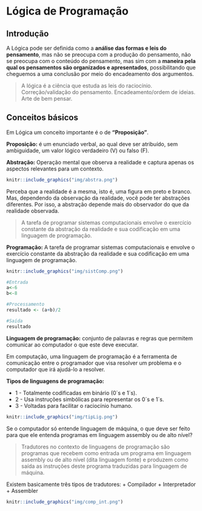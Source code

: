 # Lógica de Programação 

## Introdução

A Lógica pode ser definida como a **análise das formas e leis do pensamento**, mas não se preocupa com a produção do pensamento, não se preocupa com o conteúdo do pensamento, mas sim com a **maneira pela qual os pensamentos são organizados e apresentados**, possibilitando que cheguemos a uma conclusão por meio do encadeamento dos argumentos.

>A lógica é a ciência que estuda as leis do raciocínio. Correção/validação do pensamento.
Encadeamento/ordem de ideias. Arte de bem pensar.

## Conceitos básicos

Em Lógica um conceito importante é o de **"Proposição"**.

**Proposição:** é um enunciado verbal, ao qual deve ser atribuído, sem ambiguidade, um valor lógico verdadeiro (V) ou falso (F). 

**Abstração:** Operação mental que observa a realidade e captura apenas os aspectos relevantes para um contexto.


```r
knitr::include_graphics("img/abstra.png")
```

Perceba que a realidade é a mesma, isto é, uma figura em preto e branco. 
Mas, dependendo da observação da realidade, você pode ter abstrações diferentes. 
Por isso, a abstração depende mais do observador do que da realidade observada.

> A tarefa de programar sistemas computacionais envolve o exercício constante da abstração da realidade e sua codificação em uma linguagem de programação.

**Programação:** A tarefa de programar sistemas computacionais e envolve o exercício constante da abstração da realidade e sua codificação em uma linguagem de programação.

```r
knitr::include_graphics("img/sistComp.png")
```

```r
#Entrada
a<-6
b<-8

#Processamento
resultado <- (a+b)/2

#Saída
resultado
```



**Linguagem de programação:** conjunto de palavras e regras que permitem comunicar ao computador o que este deve executar.

Em computação, uma linguagem de programação é a ferramenta de comunicação entre o programador que visa resolver um problema e o computador que irá ajudá-lo a resolver.

**Tipos de linguagens de programação:**

 + 1 - Totalmente codificadas em binário (0´s e 1´s).
 + 2 - Usa instruções simbólicas para representar os 0´s e 1´s.
 + 3 - Voltadas para facilitar o raciocínio humano.

```r
knitr::include_graphics("img/tipLig.png")
```

Se o computador só entende linguagem de máquina, o que deve ser feito para que ele entenda programas em linguagem assembly ou de alto nível?

> Tradutores no contexto de linguagens de programação são programas que recebem como entrada um programa em linguagem assembly ou de alto nível (dita linguagem fonte) e produzem  como saída  as instruções deste programa traduzidas para linguagem de máquina.

Existem basicamente três tipos de tradutores:
  + Compilador
  + Interpretador 
  + Assembler
  

```r
knitr::include_graphics("img/comp_int.png")
```
